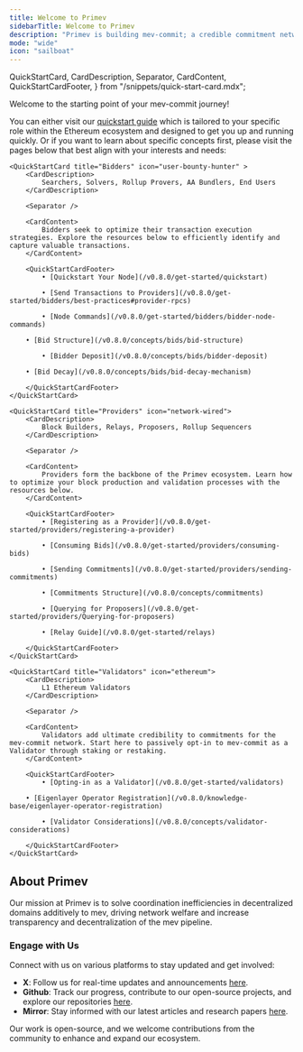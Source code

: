 ```yaml
---
title: Welcome to Primev
sidebarTitle: Welcome to Primev
description: "Primev is building mev-commit; a credible commitment network used for preconfirmations & more"
mode: "wide"
icon: "sailboat"
---
```


  QuickStartCard,
  CardDescription,
  Separator,
  CardContent,
  QuickStartCardFooter,
} from "/snippets/quick-start-card.mdx";

Welcome to the starting point of your mev-commit journey!  
  
You can either visit our [quickstart guide](/v0.8.0/get-started/quickstart) which is tailored to your specific role within the Ethereum ecosystem and designed to get you up and running quickly.
Or if you want to learn about specific concepts first, please visit the pages below that best align with your interests and needs:

<CardGroup cols={3}>

    <QuickStartCard title="Bidders" icon="user-bounty-hunter" >
        <CardDescription>
            Searchers, Solvers, Rollup Provers, AA Bundlers, End Users
        </CardDescription>

        <Separator />

        <CardContent>
            Bidders seek to optimize their transaction execution strategies. Explore the resources below to efficiently identify and capture valuable transactions.
        </CardContent>

        <QuickStartCardFooter>
            • [Quickstart Your Node](/v0.8.0/get-started/quickstart)

            • [Send Transactions to Providers](/v0.8.0/get-started/bidders/best-practices#provider-rpcs)
             
            • [Node Commands](/v0.8.0/get-started/bidders/bidder-node-commands)
			
	    • [Bid Structure](/v0.8.0/concepts/bids/bid-structure)

            • [Bidder Deposit](/v0.8.0/concepts/bids/bidder-deposit)
			
	    • [Bid Decay](/v0.8.0/concepts/bids/bid-decay-mechanism)

        </QuickStartCardFooter>
    </QuickStartCard>

    <QuickStartCard title="Providers" icon="network-wired">
        <CardDescription>
            Block Builders, Relays, Proposers, Rollup Sequencers
        </CardDescription>

        <Separator />

        <CardContent>
            Providers form the backbone of the Primev ecosystem. Learn how to optimize your block production and validation processes with the resources below.
        </CardContent>

        <QuickStartCardFooter>
            • [Registering as a Provider](/v0.8.0/get-started/providers/registering-a-provider)

            • [Consuming Bids](/v0.8.0/get-started/providers/consuming-bids)

            • [Sending Commitments](/v0.8.0/get-started/providers/sending-commitments)

            • [Commitments Structure](/v0.8.0/concepts/commitments)

            • [Querying for Proposers](/v0.8.0/get-started/providers/Querying-for-proposers)
			
			• [Relay Guide](/v0.8.0/get-started/relays)
			
        </QuickStartCardFooter>
    </QuickStartCard>

    <QuickStartCard title="Validators" icon="ethereum">
        <CardDescription>
            L1 Ethereum Validators
        </CardDescription>

        <Separator />

        <CardContent>
            Validators add ultimate credibility to commitments for the mev-commit network. Start here to passively opt-in to mev-commit as a Validator through staking or restaking.
        </CardContent>

        <QuickStartCardFooter>
            • [Opting-in as a Validator](/v0.8.0/get-started/validators)

	    • [Eigenlayer Operator Registration](/v0.8.0/knowledge-base/eigenlayer-operator-registration)

            • [Validator Considerations](/v0.8.0/concepts/validator-considerations)

        </QuickStartCardFooter>
    </QuickStartCard>

</CardGroup>

## About Primev

Our mission at Primev is to solve coordination inefficiencies in decentralized domains additively to mev, driving network welfare and increase transparency and decentralization of the mev pipeline.

### Engage with Us

Connect with us on various platforms to stay updated and get involved:

- **X**: Follow us for real-time updates and announcements [here](https://x.com/primev_xyz).
- **Github**: Track our progress, contribute to our open-source projects, and explore our repositories [here](https://github.com/primev).
- **Mirror**: Stay informed with our latest articles and research papers [here](https://mirror.xyz/preconf.eth).

Our work is open-source, and we welcome contributions from the community to enhance and expand our ecosystem.
